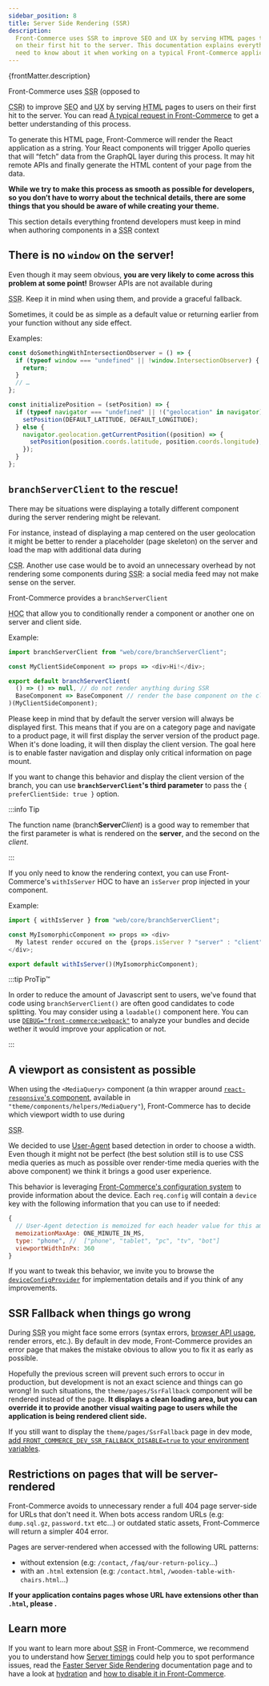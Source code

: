 ```yaml
---
sidebar_position: 8
title: Server Side Rendering (SSR)
description:
  Front-Commerce uses SSR to improve SEO and UX by serving HTML pages to users
  on their first hit to the server. This documentation explains everything you
  need to know about it when working on a typical Front-Commerce application.
---
```



<p>{frontMatter.description}</p>

Front-Commerce uses <abbr title="Server Side Rendering">SSR</abbr> (opposed to

<abbr title="Client Side Rendering">CSR</abbr>) to improve
<abbr title="Search Engine Optimization">SEO</abbr> and
<abbr title="User experience">UX</abbr> by serving
<abbr title="Hypertext Markup Language">HTML</abbr> pages to users on their
first hit to the server. You can read [A typical request in
Front-Commerce](/docs/concepts/architecture-overview#a-typical-request-in-front-commerce)
to get a better understanding of this process.

To generate this HTML page, Front-Commerce will render the React application as
a string. Your React components will trigger Apollo queries that will “fetch”
data from the GraphQL layer during this process. It may hit remote APIs and
finally generate the HTML content of your page from the data.

**While we try to make this process as smooth as possible for developers, so you
don’t have to worry about the technical details, there are some things that you
should be aware of while creating your theme.**

This section details everything frontend developers must keep in mind when
authoring components in a <abbr title="Server Side Rendering">SSR</abbr> context

## There is no `window` on the server!

Even though it may seem obvious, **you are very likely to come across this
problem at some point!** Browser APIs are not available during

<abbr title="Server Side Rendering">SSR</abbr>. Keep it in mind when using them,
and provide a graceful fallback.

Sometimes, it could be as simple as a default value or returning earlier from
your function without any side effect.

Examples:

```js
const doSomethingWithIntersectionObserver = () => {
  if (typeof window === "undefined" || !window.IntersectionObserver) {
    return;
  }
  // …
};
```

```js
const initializePosition = (setPosition) => {
  if (typeof navigator === "undefined" || !("geolocation" in navigator)) {
    setPosition(DEFAULT_LATITUDE, DEFAULT_LONGITUDE);
  } else {
    navigator.geolocation.getCurrentPosition((position) => {
      setPosition(position.coords.latitude, position.coords.longitude);
    });
  }
};
```

## `branchServerClient` to the rescue!

There may be situations were displaying a totally different component during the
server rendering might be relevant.

For instance, instead of displaying a map centered on the user geolocation it
might be better to render a placeholder (page skeleton) on the server and load
the map with additional data during

<abbr title="Client Side Rendering">CSR</abbr>. Another use case would be to
avoid an unnecessary overhead by not rendering some components during
<abbr title="Server Side Rendering">SSR</abbr>: a social media feed may not make
sense on the server.

Front-Commerce provides a `branchServerClient`

<abbr title="Higher Order Component">HOC</abbr> that allow you to conditionally render
a component or another one on server and client side.

Example:

```js
import branchServerClient from "web/core/branchServerClient";

const MyClientSideComponent => props => <div>Hi!</div>;

export default branchServerClient(
  () => () => null, // do not render anything during SSR
  BaseComponent => BaseComponent // render the base component on the client
)(MyClientSideComponent);
```

Please keep in mind that by default the server version will always be displayed
first. This means that if you are on a category page and navigate to a product
page, it will first display the server version of the product page. When it's
done loading, it will then display the client version. The goal here is to
enable faster navigation and display only critical information on page mount.

If you want to change this behavior and display the client version of the
branch, you can use **`branchServerClient`'s third parameter** to pass the
`{ preferClientSide: true }` option.

:::info Tip

The function name (branch**Server**_Client_) is a good way to remember that the
first parameter is what is rendered on the **server**, and the second on the
_client_.

:::

If you only need to know the rendering context, you can use Front-Commerce's
`withIsServer` HOC to have an `isServer` prop injected in your component.

Example:

```js
import { withIsServer } from "web/core/branchServerClient";

const MyIsomorphicComponent => props => <div>
  My latest render occured on the {props.isServer ? "server" : "client" }.
</div>;

export default withIsServer()(MyIsomorphicComponent);
```

:::tip ProTip™

In order to reduce the amount of Javascript sent to users, we've found that code
using `branchServerClient()` are often good candidates to code splitting. You
may consider using a `loadable()` component here. You can use
[`DEBUG="front-commerce:webpack"`](/docs/reference/environment-variables#debugging)
to analyze your bundles and decide wether it would improve your application or
not.

:::

## A viewport as consistent as possible

<SinceVersion tag="2.0.0-rc.0" />

When using the `<MediaQuery>` component (a thin wrapper around
[`react-responsive`'s component](https://github.com/contra/react-responsive#with-components),
available in `"theme/components/helpers/MediaQuery"`), Front-Commerce has to
decide which viewport width to use during

<abbr title="Server Side Rendering">SSR</abbr>.

We decided to use
[User-Agent](https://developer.mozilla.org/en-US/docs/Web/HTTP/Headers/User-Agent)
based detection in order to choose a width. Even though it might not be perfect
(the best solution still is to use CSS media queries as much as possible over
render-time media queries with the above component) we think it brings a good
user experience.

This behavior is leveraging
[Front-Commerce's configuration system](/docs/advanced/server/configurations) to
provide information about the device. Each `req.config` will contain a `device`
key with the following information that you can use to if needed:

```js title="req.config.device"
{
  // User-Agent detection is memoized for each header value for this amount of time
  memoizationMaxAge: ONE_MINUTE_IN_MS,
  type: "phone", //  ["phone", "tablet", "pc", "tv", "bot"]
  viewportWidthInPx: 360
}
```

If you want to tweak this behavior, we invite you to browse the
[`deviceConfigProvider`](https://gitlab.blackswift.cloud/front-commerce/front-commerce/-/blob/784684ce56cca69ca5c2e42d5d421a8c0b4bb9c3/src/server/express/ssr/deviceConfigProvider.js)
for implementation details and <ContactLink /> if you think of any improvements.

## SSR Fallback when things go wrong

<SinceVersion tag="2.0.0-rc.0" />

During <abbr title="Server Side Rendering">SSR</abbr> you might face some errors
(syntax errors,
[browser API usage](/docs/advanced/theme/server-side-rendering#there-is-no-window-on-the-server),
render errors, etc.). By default in dev mode, Front-Commerce provides an error
page that makes the mistake obvious to allow you to fix it as early as possible.

Hopefully the previous screen will prevent such errors to occur in production,
but development is not an exact science and things can go wrong! In such
situations, the `theme/pages/SsrFallback` component will be rendered instead of
the page. **It displays a clean loading area, but you can override it to provide
another visual waiting page to users while the application is being rendered
client side.**

If you still want to display the `theme/pages/SsrFallback` page in dev mode,
[add `FRONT_COMMERCE_DEV_SSR_FALLBACK_DISABLE=true` to your environment variables](/docs/reference/environment-variables#dx).

## Restrictions on pages that will be server-rendered

<SinceVersion tag="2.8" />

Front-Commerce avoids to unnecessary render a full 404 page server-side for URLs
that don't need it. When bots access random URLs (e.g: `dump.sql.gz`,
`password.txt` etc…) or outdated static assets, Front-Commerce will return a
simpler 404 error.

Pages are server-rendered when accessed with the following URL patterns:

- without extension (e.g: `/contact`, `/faq/our-return-policy`…)
- with an `.html` extension (e.g: `/contact.html`,
  `/wooden-table-with-chairs.html`…)

**If your application contains pages whose URL have extensions other than
`.html`, please <ContactLink />.**

## Learn more

If you want to learn more about <abbr title="Server Side Rendering">SSR</abbr>
in Front-Commerce, we recommend you to understand how
[Server timings](/docs/advanced/performance/server-timings) could help you to
spot performance issues, read the
[Faster Server Side Rendering](/docs/advanced/performance/faster-server-side-rendering)
documentation page and to have a look at
[hydration](<https://en.wikipedia.org/wiki/Hydration_(web_development)>) and
[how to disable it in Front-Commerce](/docs/advanced/features/disable-hyration).
